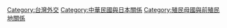 {{catmore}}

[[Category:台灣外交|Category:台灣外交]]
[[Category:中華民國與日本關係|Category:中華民國與日本關係]]
[[Category:殖民母國與前殖民地關係|Category:殖民母國與前殖民地關係]]
